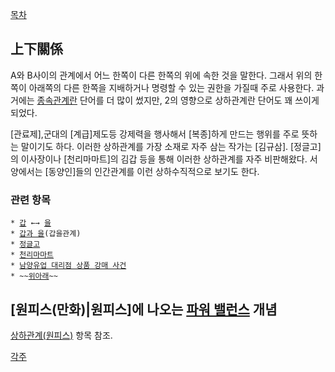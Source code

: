 [[목차]]

== 上下關係 ==
A와 B사이의 관계에서 어느 한쪽이 다른 한쪽의 위에 속한 것을 말한다. 그래서 위의 한쪽이 아래쪽의 다른 한쪽을 지배하거나 명령할 수 있는 권한을 가질때 주로 사용한다. 과거에는 [[종속]]관계란 단어를 더 많이 썼지만, 2의 영향으로 상하관계란 단어도 꽤 쓰이게 되었다.

[관료제],군대의 [계급]제도등 강제력을 행사해서 [복종]하게 만드는 행위를 주로 뜻하는 말이기도 하다. 이러한 상하관계를 가장 소재로 자주 삼는 작가는 [김규삼]. [정글고]의 이사장이나 [천리마마트]의 김갑 등을 통해 이러한 상하관계를 자주 비판해왔다. 서양에서는 [동양인]들의 인간관계를 이런 상하수직적으로 보기도 한다. 

=== 관련 항목 ===
 * [[갑]] ←→ [[을]]
 * [[갑과 을]](갑을관계)
 * [[정글고]]
 * [[천리마마트]]
 * [[남양유업 대리점 상품 강매 사건]]
 * ~~[[EXID|위아래]]~~

== [원피스(만화)|원피스]에 나오는 [[파워 밸런스]] 개념 ==
[[상하관계(원피스)]] 항목 참조.

[[각주]]

